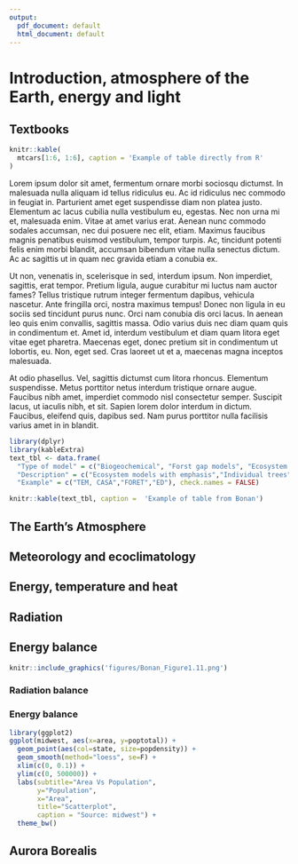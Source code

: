 ```yaml
---
output:
  pdf_document: default
  html_document: default
---
```


# Introduction, atmosphere of the Earth, energy and light {#intro}
\chaptermark{Intro}

## Textbooks{-#Intro-textbook}

```r
knitr::kable(
  mtcars[1:6, 1:6], caption = 'Example of table directly from R'
)
```

Lorem ipsum dolor sit amet, fermentum ornare morbi sociosqu dictumst. In malesuada nulla aliquam id tellus ridiculus eu. Ac id ridiculus nec commodo in feugiat in. Parturient amet eget suspendisse diam non platea justo. Elementum ac lacus cubilia nulla vestibulum eu, egestas. Nec non urna mi et, malesuada enim. Vitae at amet varius erat. Aenean nunc commodo sodales accumsan, nec dui posuere nec elit, etiam. Maximus faucibus magnis penatibus euismod vestibulum, tempor turpis. Ac, tincidunt potenti felis enim morbi blandit, accumsan bibendum vitae nulla senectus dictum. Ac ac sagittis ut in quam nec gravida etiam a conubia ex.

Ut non, venenatis in, scelerisque in sed, interdum ipsum. Non imperdiet, sagittis, erat tempor. Pretium ligula, augue curabitur mi luctus nam auctor fames? Tellus tristique rutrum integer fermentum dapibus, vehicula nascetur. Ante fringilla orci, nostra maximus tempus! Donec non ligula in eu sociis sed tincidunt purus nunc. Orci nam conubia dis orci lacus. In aenean leo quis enim convallis, sagittis massa. Odio varius duis nec diam quam quis in condimentum et. Amet id, interdum vestibulum et diam quam litora eget vitae eget pharetra. Maecenas eget, donec pretium sit in condimentum ut lobortis, eu. Non, eget sed. Cras laoreet ut et a, maecenas magna inceptos malesuada.

At odio phasellus. Vel, sagittis dictumst cum litora rhoncus. Elementum suspendisse. Metus porttitor netus interdum tristique ornare augue. Faucibus nibh amet, imperdiet commodo nisl consectetur semper. Suscipit lacus, ut iaculis nibh, et sit. Sapien lorem dolor interdum in dictum. Faucibus, eleifend quis, dapibus sed. Nam purus porttitor nulla facilisis varius amet in in blandit.               


```r

library(dplyr)
library(kableExtra)
text_tbl <- data.frame(
  "Type of model" = c("Biogeochemical", "Forst gap models", "Ecosystem demography"),
  "Description" = c("Ecosystem models with emphasis","Individual trees","As in gap models"),
  "Example" = c("TEM, CASA","FORET","ED"), check.names = FALSE)

knitr::kable(text_tbl, caption =  'Example of table from Bonan')
```


## The Earth’s Atmosphere

## Meteorology and ecoclimatology

## Energy, temperature and heat

## Radiation

## Energy balance

```r
knitr::include_graphics('figures/Bonan_Figure1.11.png')
```

### Radiation balance

### Energy balance

```r
library(ggplot2)
ggplot(midwest, aes(x=area, y=poptotal)) + 
  geom_point(aes(col=state, size=popdensity)) + 
  geom_smooth(method="loess", se=F) + 
  xlim(c(0, 0.1)) + 
  ylim(c(0, 500000)) + 
  labs(subtitle="Area Vs Population", 
       y="Population", 
       x="Area", 
       title="Scatterplot", 
       caption = "Source: midwest") +
  theme_bw()

```

## Aurora Borealis
